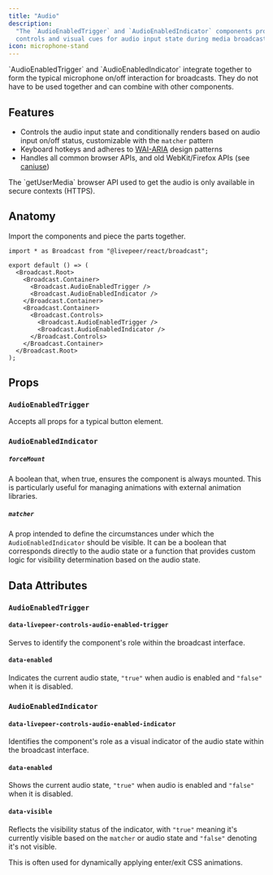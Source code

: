 ```yaml
---
title: "Audio"
description:
  "The `AudioEnabledTrigger` and `AudioEnabledIndicator` components provide
  controls and visual cues for audio input state during media broadcast."
icon: microphone-stand
---
```



<ExampleWithCode type="broadcast" id="audio" />

<Info>
  `AudioEnabledTrigger` and `AudioEnabledIndicator` integrate together to form
  the typical microphone on/off interaction for broadcasts. They do not have to
  be used together and can combine with other components.
</Info>

## Features

- Controls the audio input state and conditionally renders based on audio input
  on/off status, customizable with the `matcher` pattern
- Keyboard hotkeys and adheres to [WAI-ARIA](https://w3c.github.io/aria/) design
  patterns
- Handles all common browser APIs, and old WebKit/Firefox APIs (see
  [caniuse](https://caniuse.com/mdn-api_mediadevices_getusermedia))

<Warning>
  The `getUserMedia` browser API used to get the audio is only available in
  secure contexts (HTTPS).
</Warning>

## Anatomy

Import the components and piece the parts together.

```tsx
import * as Broadcast from "@livepeer/react/broadcast";

export default () => (
  <Broadcast.Root>
    <Broadcast.Container>
      <Broadcast.AudioEnabledTrigger />
      <Broadcast.AudioEnabledIndicator />
    </Broadcast.Container>
    <Broadcast.Container>
      <Broadcast.Controls>
        <Broadcast.AudioEnabledTrigger />
        <Broadcast.AudioEnabledIndicator />
      </Broadcast.Controls>
    </Broadcast.Container>
  </Broadcast.Root>
);
```

## Props

### `AudioEnabledTrigger`

Accepts all props for a typical button element.

### `AudioEnabledIndicator`

##### `forceMount`

A boolean that, when true, ensures the component is always mounted. This is
particularly useful for managing animations with external animation libraries.

##### `matcher`

A prop intended to define the circumstances under which the
`AudioEnabledIndicator` should be visible. It can be a boolean that corresponds
directly to the audio state or a function that provides custom logic for
visibility determination based on the audio state.

## Data Attributes

### `AudioEnabledTrigger`

#### `data-livepeer-controls-audio-enabled-trigger`

Serves to identify the component's role within the broadcast interface.

#### `data-enabled`

Indicates the current audio state, `"true"` when audio is enabled and `"false"`
when it is disabled.

### `AudioEnabledIndicator`

#### `data-livepeer-controls-audio-enabled-indicator`

Identifies the component's role as a visual indicator of the audio state within
the broadcast interface.

#### `data-enabled`

Shows the current audio state, `"true"` when audio is enabled and `"false"` when
it is disabled.

#### `data-visible`

Reflects the visibility status of the indicator, with `"true"` meaning it's
currently visible based on the `matcher` or audio state and `"false"` denoting
it's not visible.

This is often used for dynamically applying enter/exit CSS animations.
